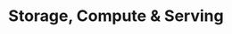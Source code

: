 ---
title: Storage, Compute & Serving
description: Source-of-truth storage, encryption/keying, secure compute (TEE/federated), access endpoints, caching, observability, and hooks into metering.
---